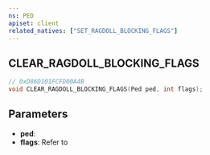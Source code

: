 ```yaml
---
ns: PED
apiset: client
related_natives: ["SET_RAGDOLL_BLOCKING_FLAGS"]
---
```

## CLEAR_RAGDOLL_BLOCKING_FLAGS

```c
// 0xD86D101FCFD00A4B
void CLEAR_RAGDOLL_BLOCKING_FLAGS(Ped ped, int flags);
```

## Parameters
* **ped**:
* **flags**: Refer to <EmbeddedEnum name="eRagdollBlockingFlags" />
